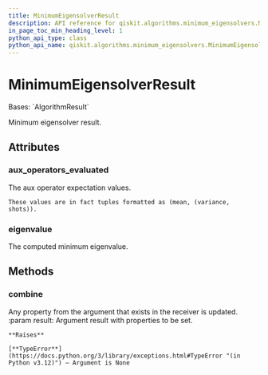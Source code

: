 ```yaml
---
title: MinimumEigensolverResult
description: API reference for qiskit.algorithms.minimum_eigensolvers.MinimumEigensolverResult
in_page_toc_min_heading_level: 1
python_api_type: class
python_api_name: qiskit.algorithms.minimum_eigensolvers.MinimumEigensolverResult
---
```


# MinimumEigensolverResult

<Class id="qiskit.algorithms.minimum_eigensolvers.MinimumEigensolverResult" isDedicatedPage={true} github="https://github.com/qiskit/qiskit/tree/stable/0.46/qiskit/algorithms/minimum_eigensolvers/minimum_eigensolver.py" signature="qiskit.algorithms.minimum_eigensolvers.MinimumEigensolverResult" modifiers="class">
  Bases: `AlgorithmResult`

  Minimum eigensolver result.

  ## Attributes

  ### aux\_operators\_evaluated

  <Attribute id="qiskit.algorithms.minimum_eigensolvers.MinimumEigensolverResult.aux_operators_evaluated">
    The aux operator expectation values.

    These values are in fact tuples formatted as (mean, (variance, shots)).
  </Attribute>

  ### eigenvalue

  <Attribute id="qiskit.algorithms.minimum_eigensolvers.MinimumEigensolverResult.eigenvalue">
    The computed minimum eigenvalue.
  </Attribute>

  ## Methods

  ### combine

  <Function id="qiskit.algorithms.minimum_eigensolvers.MinimumEigensolverResult.combine" signature="combine(result)">
    Any property from the argument that exists in the receiver is updated. :param result: Argument result with properties to be set.

    **Raises**

    [**TypeError**](https://docs.python.org/3/library/exceptions.html#TypeError "(in Python v3.12)") – Argument is None
  </Function>
</Class>

